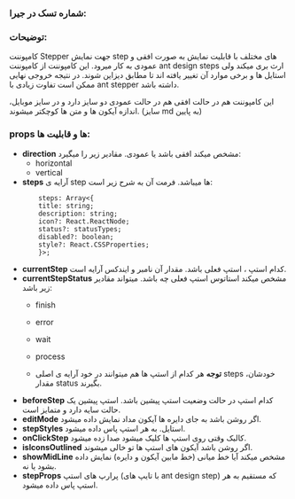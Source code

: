 
<Meta title="COMPONENTS/Organisms/Stepper/Docs" />

### شماره تسک در جیرا:


### توضیحات:

کامپوننت Stepper جهت نمایش step های مختلف با قابلیت نمایش به صورت افقی و عمودی به کار میرود. این کامپوننت از کامپوننت ant design steps ارث بری میکند ولی استایل ها و برخی موارد آن تغییر یافته اند تا مطابق دیزاین شوند. در نتیجه خروجی نهایی ممکن است تفاوت زیادی با ant stepper داشته باشد.

این کامپوننت هم در حالت افقی هم در حالت عمودی دو سایز دارد و در سایز موبایل، اندازه آیکون ها و متن ها کوچکتر میشوند. (سایز md به پایین)


### props ها و قابلیت ها:

- **direction** مشخص میکند افقی باشد یا عمودی. مقادیر زیر را میگیرد:
  - horizontal
  - vertical
- **steps** آرایه ی step ها میباشد. فرمت آن به شرح زیر است:
  ```text
      steps: Array<{
      title: string;
      description: string;
      icon?: React.ReactNode;
      status?: statusTypes;
      disabled?: boolean;
      style?: React.CSSProperties;
      }>;
  ```
- **currentStep**  کدام استپ ، استپ فعلی باشد. مقدار آن نامبر و ایندکس آرایه است.
- **currentStepStatus**  مشخص میکند استاتوس استپ فعلی چه باشد. میتواند مقادیر زیر باشد:
  - finish
  - error
  - wait
  - process

  - **توجه** هر کدام از استپ ها هم میتوانند در خود آرایه ی اصلی steps خودشان، مقدار status بگیرند.
- **beforeStep** کدام استپ در حالت وضعیت استپ پیشین باشد. استپ پیشین یک حالت سایه دارد و متمایز است.
- **editMode** اگر روشن باشد به جای دایره ها آیکون مداد نمایش داده میشود.
- **stepStyles** استایل. به هر استپ پاس داده میشود.
- **onClickStep** کالبک وقتی روی استپ ها کلیک میشود صدا زده میشود.
- **isIconsOutlined** اگر روشن باشد آیکون های استپ ها تو خالی میشوند.
- **showMidLine** مشخص میکند آیا خط میانی (خط مابین آیکون و دایره) نمایش داده بشود یا نه.
- **stepProps** پرارپ های استپ (با تایپ های ant design step) که مستقیم به هر استپ پاس داده میشود.